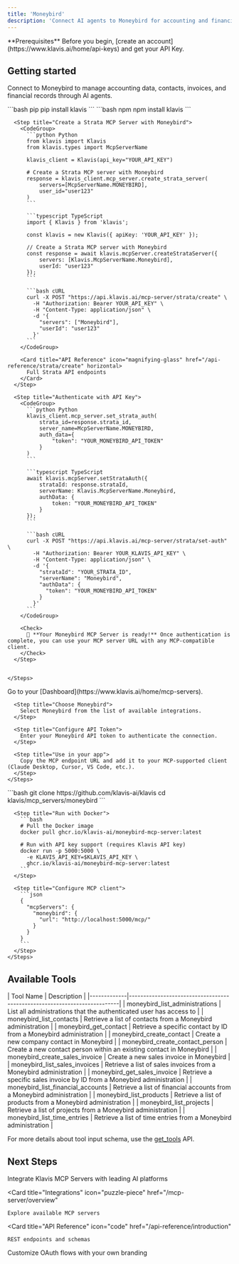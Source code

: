 ```yaml
---
title: 'Moneybird'
description: 'Connect AI agents to Moneybird for accounting and financial management'
---
```


<Info>
  **Prerequisites**
  Before you begin, [create an account](https://www.klavis.ai/home/api-keys) and get your API Key.
</Info>

## Getting started

Connect to Moneybird to manage accounting data, contacts, invoices, and financial records through AI agents.

<Tabs>
  <Tab title="API">
    <Steps>
      <Step title="Install the SDKs (optional)">
        <CodeGroup>
          ```bash pip
          pip install klavis
          ```
          ```bash npm
          npm install klavis
          ```
        </CodeGroup>
      </Step>
      
      <Step title="Create a Strata MCP Server with Moneybird">
        <CodeGroup>
          ```python Python
          from klavis import Klavis
          from klavis.types import McpServerName
          
          klavis_client = Klavis(api_key="YOUR_API_KEY")
          
          # Create a Strata MCP server with Moneybird
          response = klavis_client.mcp_server.create_strata_server(
              servers=[McpServerName.MONEYBIRD],
              user_id="user123"
          )
          ```
          
          ```typescript TypeScript
          import { Klavis } from 'klavis';
          
          const klavis = new Klavis({ apiKey: 'YOUR_API_KEY' });
          
          // Create a Strata MCP server with Moneybird
          const response = await klavis.mcpServer.createStrataServer({
              servers: [Klavis.McpServerName.Moneybird],
              userId: "user123"
          });
          ```
          
          ```bash cURL
          curl -X POST "https://api.klavis.ai/mcp-server/strata/create" \
            -H "Authorization: Bearer YOUR_API_KEY" \
            -H "Content-Type: application/json" \
            -d '{
              "servers": ["Moneybird"],
              "userId": "user123"
            }'
          ```
        </CodeGroup>

        <Card title="API Reference" icon="magnifying-glass" href="/api-reference/strata/create" horizontal>
          Full Strata API endpoints
        </Card>
      </Step>
      
      <Step title="Authenticate with API Key">
        <CodeGroup>
          ```python Python
          klavis_client.mcp_server.set_strata_auth(
              strata_id=response.strata_id,
              server_name=McpServerName.MONEYBIRD,
              auth_data={
                  "token": "YOUR_MONEYBIRD_API_TOKEN"
              }
          )
          ```
          
          ```typescript TypeScript
          await klavis.mcpServer.setStrataAuth({
              strataId: response.strataId,
              serverName: Klavis.McpServerName.Moneybird,
              authData: {
                  token: "YOUR_MONEYBIRD_API_TOKEN"
              }
          });
          ```
          
          ```bash cURL
          curl -X POST "https://api.klavis.ai/mcp-server/strata/set-auth" \
            -H "Authorization: Bearer YOUR_KLAVIS_API_KEY" \
            -H "Content-Type: application/json" \
            -d '{
              "strataId": "YOUR_STRATA_ID",
              "serverName": "Moneybird",
              "authData": {
                "token": "YOUR_MONEYBIRD_API_TOKEN"
              }
            }'
          ```
        </CodeGroup>
        
        <Check>
          🎉 **Your Moneybird MCP Server is ready!** Once authentication is complete, you can use your MCP server URL with any MCP-compatible client.
        </Check>
      </Step>
      

    </Steps>
  </Tab>
  
  <Tab title="UI">
    <Steps>
      <Step title="Open Dashboard">
        Go to your [Dashboard](https://www.klavis.ai/home/mcp-servers).
      </Step>
      
      <Step title="Choose Moneybird">
        Select Moneybird from the list of available integrations.
      </Step>
      
      <Step title="Configure API Token">
        Enter your Moneybird API token to authenticate the connection.
      </Step>
      
      <Step title="Use in your app">
        Copy the MCP endpoint URL and add it to your MCP-supported client (Claude Desktop, Cursor, VS Code, etc.).
      </Step>
    </Steps>
  </Tab>
  
  <Tab title="Open Source">
    <Steps>
      <Step title="Clone repository (for developers to build from source)">
        ```bash
        git clone https://github.com/klavis-ai/klavis
        cd klavis/mcp_servers/moneybird
        ```
      </Step>
      
      <Step title="Run with Docker">
        ```bash
        # Pull the Docker image
        docker pull ghcr.io/klavis-ai/moneybird-mcp-server:latest
        
        # Run with API key support (requires Klavis API key)
        docker run -p 5000:5000 \
          -e KLAVIS_API_KEY=$KLAVIS_API_KEY \
          ghcr.io/klavis-ai/moneybird-mcp-server:latest
        ```
      </Step>
      
      <Step title="Configure MCP client">
        ```json
        {
          "mcpServers": {
            "moneybird": {
              "url": "http://localhost:5000/mcp/"
            }
          }
        }
        ```
      </Step>
    </Steps>
  </Tab>
</Tabs>

## Available Tools

<Accordion title="Tools Information">
| Tool Name   | Description                                                              |
|-------------|--------------------------------------------------------------------------|
| moneybird_list_administrations | List all administrations that the authenticated user has access to |
| moneybird_list_contacts | Retrieve a list of contacts from a Moneybird administration |
| moneybird_get_contact | Retrieve a specific contact by ID from a Moneybird administration |
| moneybird_create_contact | Create a new company contact in Moneybird |
| moneybird_create_contact_person | Create a new contact person within an existing contact in Moneybird |
| moneybird_create_sales_invoice | Create a new sales invoice in Moneybird |
| moneybird_list_sales_invoices | Retrieve a list of sales invoices from a Moneybird administration |
| moneybird_get_sales_invoice | Retrieve a specific sales invoice by ID from a Moneybird administration |
| moneybird_list_financial_accounts | Retrieve a list of financial accounts from a Moneybird administration |
| moneybird_list_products | Retrieve a list of products from a Moneybird administration |
| moneybird_list_projects | Retrieve a list of projects from a Moneybird administration |
| moneybird_list_time_entries | Retrieve a list of time entries from a Moneybird administration |
</Accordion>

<Note>For more details about tool input schema, use the [get_tools](https://www.klavis.ai/docs/api-reference/mcp-server/get-tools) API.</Note>

## Next Steps

<CardGroup>
  <Card
    title="AI Platform Integrations"
    icon="robot"
    href="/ai-platform-integration/overview"
  >
    Integrate Klavis MCP Servers with leading AI platforms
  </Card>
  
  <Card
    title="Integrations"
    icon="puzzle-piece"
    href="/mcp-server/overview"
  >
    Explore available MCP servers
  </Card>
  
  <Card
    title="API Reference"
    icon="code"
    href="/api-reference/introduction"
  >
    REST endpoints and schemas
  </Card>
    <Card
    title="White-label Authentication"
    icon="palette"
    href="/auth/white-label"
  >
    Customize OAuth flows with your own branding
  </Card>
</CardGroup>